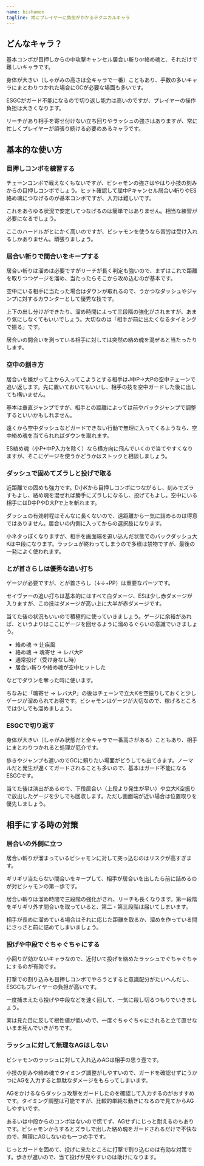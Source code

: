 ```yaml
---
name: bishamon
tagline: 常にプレイヤーに負担がかかるテクニカルキャラ
---
```


## どんなキャラ？

基本コンボが目押しからの中攻撃キャンセル居合い斬りor絡め魂と、それだけで難しいキャラです。

身体が大きい（しゃがみの高さは全キャラで一番）こともあり、手数の多いキャラにまとわりつかれた場合にGCが必要な場面も多いです。

ESGCがガード不能になるので切り返し能力は高いのですが、プレイヤーの操作負担は大きくなります。

リーチがあり相手を寄せ付けない立ち回りやラッシュの強さはありますが、常に忙しくプレイヤーが頑張り続ける必要のあるキャラです。

## 基本的な使い方

### 目押しコンボを練習する

チェーンコンボで戦えなくもないですが、ビシャモンの強さはやはり小技の刻みからの目押しコンボでしょう。ヒット確認して屈中Pキャンセル居合い斬りやES絡め魂につなげるのが基本コンボですが、入力は難しいです。

これをあらゆる状況で安定してつなげるのは簡単ではありません。相当な練習が必要になるでしょう。

ここのハードルがとにかく高いのですが、ビシャモンを使うなら苦労は受け入れるしかありません。頑張りましょう。

### 居合い斬りで間合いをキープする

居合い斬りは溜めは必要ですがリーチが長く判定も強いので、まずはこれで距離を取りつつゲージを溜め、当たったらそこから攻め込むのが基本です。

空中にいる相手に当たった場合はダウンが取れるので、うかつなダッシュやジャンプに対するカウンターとして優秀な技です。

上下の出し分けができたり、溜め時間によって三段階の強化がされますが、あまり気にしなくてもいいでしょう。大切なのは「相手が前に出たくなるタイミングで振る」です。

居合いの間合いを測っている相手に対しては突然の絡め魂を混ぜると当たったりします。

### 空中の捌き方

居合いを嫌がって上から入ってこようとする相手はJ中P→大Pの空中チェーンで追い返します。先に置いておいてもいいし、相手の技を空中ガードした後に出しても構いません。

基本は垂直ジャンプですが、相手との距離によっては前やバックジャンプで調整するといいかもしれません。

遠くから空中ダッシュなどガードできない行動で無理に入ってくるようなら、空中絡め魂を当てられればダウンを取れます。

ES絡め魂（小P+中P入力を除く）なら横方向に飛んでいくので当てやすくなりますが、そこにゲージを使うかどうかはストックと相談しましょう。

### ダッシュで固めてズラしと投げで取る

近距離での固めも強力です。D小Kから目押しコンボにつながるし、刻みでズラすもよし、絡め魂を混ぜれば勝手にズラしになるし、投げてもよし。空中にいる相手にはD中PやD大Pで上を斬れます。

ダッシュの有効射程はそんなに長くないので、遠距離から一気に詰めるのは得意ではありません。居合いの内側に入ってからの選択肢になります。

小ネタっぽくなりますが、相手を画面端を追い込んだ状態でのバックダッシュ大Kは中段になります。ラッシュが終わってしまうので多様は禁物ですが、最後の一発によく使われます。

### とが首さらしは優秀な追い打ち

ゲージが必要ですが、とが首さらし（↓↓+PP）は重要なパーツです。

セイヴァーの追い打ちは基本的にはすべて白ダメージ、ESは少し赤ダメージが入りますが、この技はダメージが高い上に大半が赤ダメージです。

当てた後の状況もいいので積極的に使っていきましょう。ゲージに余裕があれば、というよりはここにゲージを回せるように溜めるぐらいの意識でいきましょう。

- 絡め魂 → 辻疾風
- 絡め魂 → 魂寄せ → レバ大P
- 通常投げ（受け身なし時）
- 居合い斬りや絡め魂が空中ヒットした

などでダウンを奪った時に使います。

ちなみに「魂寄せ → レバ大P」の後はチェーンで立大Kを空振りしておくと少しゲージが溜められてお得です。ビシャモンはゲージが大切なので、稼げるところでは少しでも溜めましょう。

### ESGCで切り返す

身体が大きい（しゃがみ状態だと全キャラで一番高さがある）こともあり、相手にまとわりつかれると処理が厄介です。

歩きやジャンプも遅いのでGCに頼りたい場面がどうしても出てきます。ノーマルだと発生が遅くてガードされることも多いので、基本はガード不能になるESGCです。

当てた後は演出があるので、下段居合い（上段より発生が早い）や立大K空振りで放出したゲージを少しでも回収します。ただし画面端が近い場合は位置取りを優先しましょう。

## 相手にする時の対策

### 居合いの外側に立つ

居合い斬りが溜まっているビシャモンに対して突っ込むのはリスクが高すぎます。

ギリギリ当たらない間合いをキープして、相手が居合いを出したら前に詰めるのが対ビシャモンの第一歩です。

居合い斬りは溜め時間で三段階の強化がされ、リーチも長くなります。第一段階をギリギリ外す間合いを取っていると、第二・第三段階は届いてしまいます。

相手が長めに溜めている場合はそれに応じた距離を取るか、溜めを作っている間にさっさと前に詰めてしまいましょう。

### 投げや中段でぐちゃぐちゃにする

小回りが効かないキャラなので、近付いて投げを絡めたラッシュでぐちゃぐちゃにするのが有効です。

打撃での割り込みも目押しコンボでやろうとすると意識配分がたいへんだし、ESGCもプレイヤーの負担が高いです。

一度捕まえたら投げや中段などを速く回して、一気に殺し切るつもりでいきましょう。

実は見た目に反して根性値が低いので、一度ぐちゃぐちゃにされると立て直せないまま死んでいきがちです。

### ラッシュに対して無理なAGはしない

ビシャモンのラッシュに対して入れ込みAGは相手の思う壺です。

小技の刻みや絡め魂でタイミング調整がしやすいので、ガードを確認せずにうかつにAGを入力すると無駄なダメージをもらってしまいます。

AGをかけるならダッシュ攻撃をガードしたのを確認して入力するのがおすすめです。タイミング調整は可能ですが、比較的単純な動きになるので見てからAGしやすいです。

あるいは中段からのコンボはないので慌てず、AGせずにじっと耐えるのもありです。ビシャモンからするとズラしで出した絡め魂をガードされるだけで不快なので、無理にAGしないのも一つの手です。

じっとガードを固めて、投げに来たところに打撃で割り込むのは有効な対策です。歩きが遅いので、当て投げが見やすいのは助けになります。
